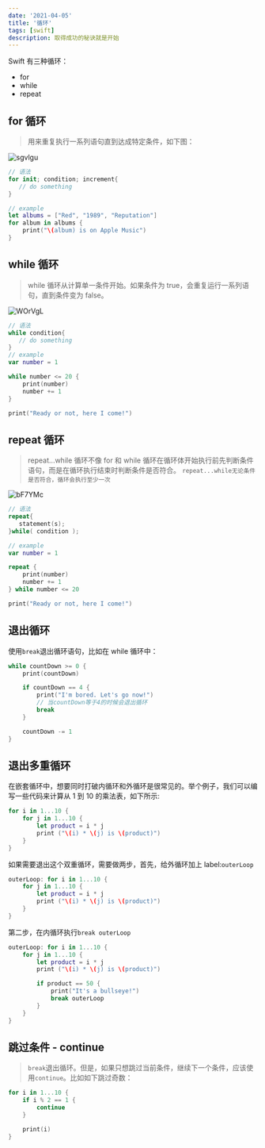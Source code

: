 ```yaml
---
date: '2021-04-05'
title: '循环'
tags: [swift]
description: 取得成功的秘诀就是开始
---
```


Swift 有三种循环：

- for
- while
- repeat

## for 循环

> 用来重复执行一系列语句直到达成特定条件，如下图：

![sgvlgu](https://cdn.jsdelivr.net/gh/manonicu/pics@master/uPic/sgvlgu.png)

```swift
// 语法
for init; condition; increment{
   // do something
}

// example
let albums = ["Red", "1989", "Reputation"]
for album in albums {
    print("\(album) is on Apple Music")
}
```

## while 循环

> while 循环从计算单一条件开始。如果条件为 true，会重复运行一系列语句，直到条件变为 false。

![WOrVgL](https://cdn.jsdelivr.net/gh/manonicu/pics@master/uPic/WOrVgL.png)

```swift
// 语法
while condition{
   // do something
}
// example
var number = 1

while number <= 20 {
    print(number)
    number += 1
}

print("Ready or not, here I come!")
```

## repeat 循环

> repeat...while 循环不像 for 和 while 循环在循环体开始执行前先判断条件语句，而是在循环执行结束时判断条件是否符合。 `repeat...while无论条件是否符合，循环会执行至少一次`

![bF7YMc](https://cdn.jsdelivr.net/gh/manonicu/pics@master/uPic/bF7YMc.png)

```swift
// 语法
repeat{
   statement(s);
}while( condition );

// example
var number = 1

repeat {
    print(number)
    number += 1
} while number <= 20

print("Ready or not, here I come!")
```

## 退出循环

使用`break`退出循环语句，比如在 while 循环中：

```swift
while countDown >= 0 {
    print(countDown)

    if countDown == 4 {
        print("I'm bored. Let's go now!")
		// 当countDown等于4的时候会退出循环
        break
    }

    countDown -= 1
}
```

## 退出多重循环

在嵌套循环中，想要同时打破内循环和外循环是很常见的。举个例子，我们可以编写一些代码来计算从 1 到 10 的乘法表，如下所示:

```swift
for i in 1...10 {
    for j in 1...10 {
        let product = i * j
        print ("\(i) * \(j) is \(product)")
    }
}
```

如果需要退出这个双重循环，需要做两步，首先，给外循环加上 label:`outerLoop`

```swift
outerLoop: for i in 1...10 {
    for j in 1...10 {
        let product = i * j
        print ("\(i) * \(j) is \(product)")
    }
}
```

第二步，在内循环执行`break outerLoop`

```swift
outerLoop: for i in 1...10 {
    for j in 1...10 {
        let product = i * j
        print ("\(i) * \(j) is \(product)")

        if product == 50 {
            print("It's a bullseye!")
            break outerLoop
        }
    }
}
```

## 跳过条件 - continue

> `break`退出循环。但是，如果只想跳过当前条件，继续下一个条件，应该使用`continue`。比如如下跳过奇数：

```swift
for i in 1...10 {
    if i % 2 == 1 {
        continue
    }

    print(i)
}
```
